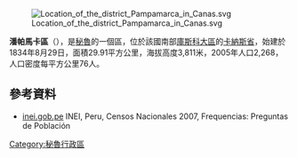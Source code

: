 [[Image:Location_of_the_district_Pampamarca_in_Canas.svg|right]]

'''潘帕馬卡區'''（{{lang-es|Distrito de Pampamarca}}），是[[秘魯|秘魯]]的一個區，位於該國南部[[庫斯科大區|庫斯科大區]]的[[卡納斯省|卡納斯省]]，始建於1834年8月29日，面積29.91平方公里，海拔高度3,811米，2005年人口2,268，人口密度每平方公里76人。

==參考資料==
*[https://web.archive.org/web/20130127005551/http://iinei.inei.gob.pe/iinei/RedatamCpv2007.asp?id=ResultadosCensales%3Fori%3DC inei.gob.pe] INEI, Peru, Censos Nacionales 2007, Frequencias: Preguntas de Población

{{Peru-geo-stub}}
[[Category:秘魯行政區|Category:秘魯行政區]]